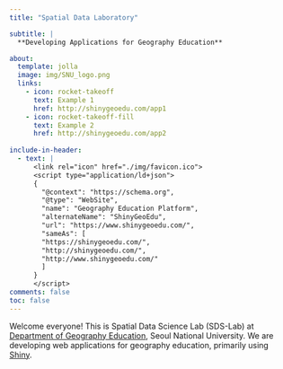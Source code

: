 ```yaml
---
title: "Spatial Data Laboratory"

subtitle: |
  **Developing Applications for Geography Education**

about:
  template: jolla
  image: img/SNU_logo.png
  links: 
    - icon: rocket-takeoff
      text: Example 1
      href: http://shinygeoedu.com/app1
    - icon: rocket-takeoff-fill
      text: Example 2
      href: http://shinygeoedu.com/app2
      
include-in-header:
  - text: |
      <link rel="icon" href="./img/favicon.ico">
      <script type="application/ld+json">
      {
        "@context": "https://schema.org",
        "@type": "WebSite",
        "name": "Geography Education Platform",
        "alternateName": "ShinyGeoEdu",
        "url": "https://www.shinygeoedu.com/",
        "sameAs": [
        "https://shinygeoedu.com/",
        "http://shinygeoedu.com/",
        "http://www.shinygeoedu.com/"
        ]
      }
      </script>
comments: false
toc: false
---
```


Welcome everyone! This is Spatial Data Science Lab (SDS-Lab) at [Department of Geography Education](https://geoedu.snu.ac.kr), Seoul National University. We are developing web applications for geography education, primarily using [Shiny](https://shiny.posit.co/).

